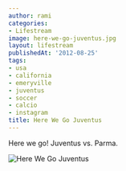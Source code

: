 ```yaml
---
author: rami
categories:
- Lifestream
image: here-we-go-juventus.jpg
layout: lifestream
publishedAt: '2012-08-25'
tags:
- usa
- california
- emeryville
- juventus
- soccer
- calcio
- instagram
title: Here We Go Juventus
---
```


Here we go! Juventus vs. Parma.

![Here We Go Juventus](/assets/images/content/lifestream/here-we-go-juventus.jpg)
